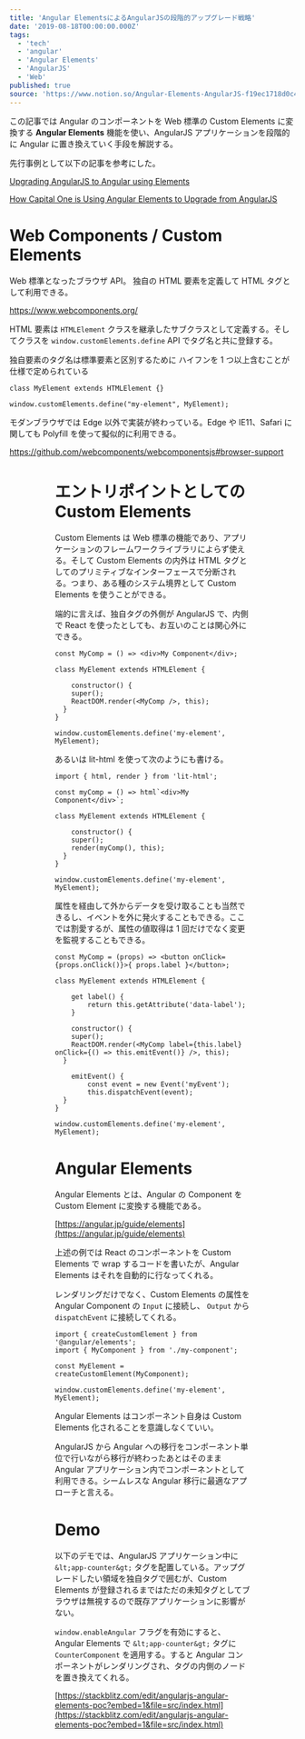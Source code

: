 ```yaml
---
title: 'Angular ElementsによるAngularJSの段階的アップグレード戦略'
date: '2019-08-18T00:00:00.000Z'
tags:
  - 'tech'
  - 'angular'
  - 'Angular Elements'
  - 'AngularJS'
  - 'Web'
published: true
source: 'https://www.notion.so/Angular-Elements-AngularJS-f19ec1718d0c4245becbad06777044f5'
---
```



この記事では Angular のコンポーネントを Web 標準の Custom Elements に変換する **Angular Elements** 機能を使い、AngularJS アプリケーションを段階的に Angular に置き換えていく手段を解説する。

先行事例として以下の記事を参考にした。

[Upgrading AngularJS to Angular using Elements](https://blog.nrwl.io/upgrading-angularjs-to-angular-using-elements-f2960a98bc0e)

[How Capital One is Using Angular Elements to Upgrade from AngularJS](https://medium.com/capital-one-tech/capital-one-is-using-angular-elements-to-upgrade-from-angularjs-to-angular-42f38ef7f5fd)

# Web Components / Custom Elements

Web 標準となったブラウザ API。 独自の HTML 要素を定義して HTML タグとして利用できる。

https://www.webcomponents.org/

HTML 要素は `HTMLElement` クラスを継承したサブクラスとして定義する。そしてクラスを `window.customElements.define` API でタグ名と共に登録する。

独自要素のタグ名は標準要素と区別するために ハイフンを 1 つ以上含むことが仕様で定められている

```plaintext
class MyElement extends HTMLElement {}

window.customElements.define("my-element", MyElement);
```

モダンブラウザでは Edge 以外で実装が終わっている。Edge や IE11、Safari に関しても Polyfill を使って擬似的に利用できる。

https://github.com/webcomponents/webcomponentsjs#browser-support

<Figure
  src="/images/upgrading-angularjs-app-with-angular-elements/c3e4c0a1-38e1-47ae-9cd5-e118e45f2840/Untitled.png"
  caption=""
/>

<Figure
  src="/images/upgrading-angularjs-app-with-angular-elements/c9f23fb7-4363-4ba2-8f50-e21248b20c71/Untitled_1.png"
  caption=""
/>

# エントリポイントとしての Custom Elements

Custom Elements は Web 標準の機能であり、アプリケーションのフレームワークライブラリによらず使える。そして Custom Elements の内外は HTML タグとしてのプリミティブなインターフェースで分断される。つまり、ある種のシステム境界として Custom Elements を使うことができる。

端的に言えば、独自タグの外側が AngularJS で、内側で React を使ったとしても、お互いのことは関心外にできる。

```plaintext
const MyComp = () => <div>My Component</div>;

class MyElement extends HTMLElement {

    constructor() {
    super();
    ReactDOM.render(<MyComp />, this);
  }
}

window.customElements.define('my-element', MyElement);
```

あるいは lit-html を使って次のようにも書ける。

```plaintext
import { html, render } from 'lit-html';

const myComp = () => html`<div>My Component</div>`;

class MyElement extends HTMLElement {

    constructor() {
    super();
    render(myComp(), this);
  }
}

window.customElements.define('my-element', MyElement);
```

属性を経由して外からデータを受け取ることも当然できるし、イベントを外に発火することもできる。ここでは割愛するが、属性の値取得は 1 回だけでなく変更を監視することもできる。

```plaintext
const MyComp = (props) => <button onClick={props.onClick()}>{ props.label }</button>;

class MyElement extends HTMLElement {

    get label() {
        return this.getAttribute('data-label');
    }

    constructor() {
    super();
    ReactDOM.render(<MyComp label={this.label} onClick={() => this.emitEvent()} />, this);
  }

    emitEvent() {
        const event = new Event('myEvent');
        this.dispatchEvent(event);
  }
}

window.customElements.define('my-element', MyElement);
```

# Angular Elements

Angular Elements とは、Angular の Component を Custom Element に変換する機能である。

[https://angular.jp/guide/elements](https://angular.jp/guide/elements)

上述の例では React のコンポーネントを Custom Elements で wrap するコードを書いたが、Angular Elements はそれを自動的に行なってくれる。

レンダリングだけでなく、Custom Elements の属性を Angular Component の `Input` に接続し、 `Output` から `dispatchEvent` に接続してくれる。

```plaintext
import { createCustomElement } from '@angular/elements';
import { MyComponent } from './my-component';

const MyElement = createCustomElement(MyComponent);

window.customElements.define('my-element', MyElement);
```

Angular Elements はコンポーネント自身は Custom Elements 化されることを意識しなくていい。

AngularJS から Angular への移行をコンポーネント単位で行いながら移行が終わったあとはそのまま Angular アプリケーション内でコンポーネントとして利用できる。シームレスな Angular 移行に最適なアプローチと言える。

# Demo

以下のデモでは、AngularJS アプリケーション中に `&lt;app-counter&gt;` タグを配置している。アップグレードしたい領域を独自タグで囲むが、Custom Elements が登録されるまではただの未知タグとしてブラウザは無視するので既存アプリケーションに影響がない。

`window.enableAngular` フラグを有効にすると、Angular Elements で `&lt;app-counter&gt;` タグに `CounterComponent` を適用する。すると Angular コンポーネントがレンダリングされ、タグの内側のノードを置き換えてくれる。

[https://stackblitz.com/edit/angularjs-angular-elements-poc?embed=1&file=src/index.html](https://stackblitz.com/edit/angularjs-angular-elements-poc?embed=1&file=src/index.html)
